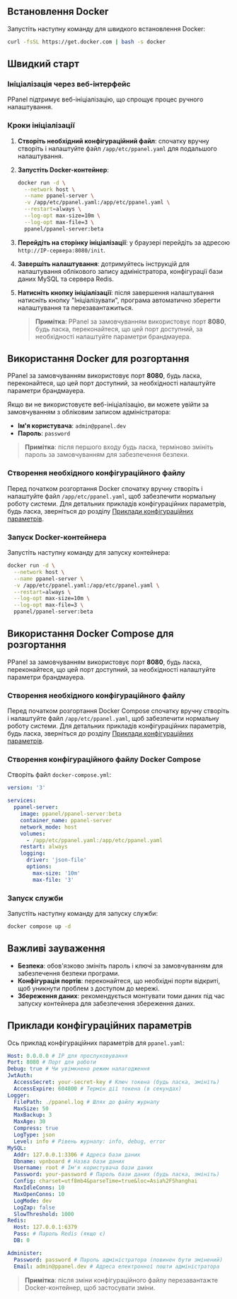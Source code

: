 ## Встановлення Docker

Запустіть наступну команду для швидкого встановлення Docker:

```sh
curl -fsSL https://get.docker.com | bash -s docker
```

## Швидкий старт

### Ініціалізація через веб-інтерфейс

PPanel підтримує веб-ініціалізацію, що спрощує процес ручного налаштування.

### Кроки ініціалізації

1. **Створіть необхідний конфігураційний файл**: спочатку вручну створіть і налаштуйте файл `/app/etc/ppanel.yaml` для подальшого налаштування.

2. **Запустіть Docker-контейнер**:

   ```sh
   docker run -d \
     --network host \
     --name ppanel-server \
     -v /app/etc/ppanel.yaml:/app/etc/ppanel.yaml \
     --restart=always \
     --log-opt max-size=10m \
     --log-opt max-file=3 \
     ppanel/ppanel-server:beta
   ```

3. **Перейдіть на сторінку ініціалізації**: у браузері перейдіть за адресою `http://IP-сервера:8080/init`.

4. **Завершіть налаштування**: дотримуйтесь інструкцій для налаштування облікового запису адміністратора, конфігурації бази даних MySQL та сервера Redis.

5. **Натисніть кнопку ініціалізації**: після завершення налаштування натисніть кнопку "Ініціалізувати", програма автоматично зберегти налаштування та перезавантажиться.

   > **Примітка**: PPanel за замовчуванням використовує порт **8080**, будь ласка, переконайтеся, що цей порт доступний, за необхідності налаштуйте параметри брандмауера.

## Використання Docker для розгортання

PPanel за замовчуванням використовує порт **8080**, будь ласка, переконайтеся, що цей порт доступний, за необхідності налаштуйте параметри брандмауера.

Якщо ви не використовуєте веб-ініціалізацію, ви можете увійти за замовчуванням з обліковим записом адміністратора:

- **Ім'я користувача**: `admin@ppanel.dev`
- **Пароль**: `password`

> **Примітка**: після першого входу будь ласка, терміново змініть пароль за замовчуванням для забезпечення безпеки.

### Створення необхідного конфігураційного файлу

Перед початком розгортання Docker спочатку вручну створіть і налаштуйте файл `/app/etc/ppanel.yaml`, щоб забезпечити нормальну роботу системи. Для детальних прикладів конфігураційних параметрів, будь ласка, зверніться до розділу [Приклади конфігураційних параметрів](#приклади-конфігураційних-параметрів).

### Запуск Docker-контейнера

Запустіть наступну команду для запуску контейнера:

```sh
docker run -d \
  --network host \
  --name ppanel-server \
  -v /app/etc/ppanel.yaml:/app/etc/ppanel.yaml \
  --restart=always \
  --log-opt max-size=10m \
  --log-opt max-file=3 \
  ppanel/ppanel-server:beta
```

## Використання Docker Compose для розгортання

PPanel за замовчуванням використовує порт **8080**, будь ласка, переконайтеся, що цей порт доступний, за необхідності налаштуйте параметри брандмауера.

### Створення необхідного конфігураційного файлу

Перед початком розгортання Docker Compose спочатку вручну створіть і налаштуйте файл `/app/etc/ppanel.yaml`, щоб забезпечити нормальну роботу системи. Для детальних прикладів конфігураційних параметрів, будь ласка, зверніться до розділу [Приклади конфігураційних параметрів](#приклади-конфігураційних-параметрів).

### Створення конфігураційного файлу Docker Compose

Створіть файл `docker-compose.yml`:

```yaml
version: '3'

services:
  ppanel-server:
    image: ppanel/ppanel-server:beta
    container_name: ppanel-server
    network_mode: host
    volumes:
      - /app/etc/ppanel.yaml:/app/etc/ppanel.yaml
    restart: always
    logging:
      driver: 'json-file'
      options:
        max-size: '10m'
        max-file: '3'
```

### Запуск служби

Запустіть наступну команду для запуску служби:

```sh
docker compose up -d
```

## Важливі зауваження

- **Безпека**: обов'язково змініть пароль і ключі за замовчуванням для забезпечення безпеки програми.
- **Конфігурація портів**: переконайтеся, що необхідні порти відкриті, щоб уникнути проблем з доступом до мережі.
- **Збереження даних**: рекомендується монтувати томи даних під час запуску контейнера для забезпечення збереження даних.

## Приклади конфігураційних параметрів

Ось приклад конфігураційних параметрів для `ppanel.yaml`:

```yaml
Host: 0.0.0.0 # IP для прослуховування
Port: 8080 # Порт для роботи
Debug: true # Чи увімкнено режим налагодження
JwtAuth:
  AccessSecret: your-secret-key # Ключ токена (будь ласка, змініть)
  AccessExpire: 604800 # Термін дії токена (в секундах)
Logger:
  FilePath: ./ppanel.log # Шлях до файлу журналу
  MaxSize: 50
  MaxBackup: 3
  MaxAge: 30
  Compress: true
  LogType: json
  Level: info # Рівень журналу: info, debug, error
MySQL:
  Addr: 127.0.0.1:3306 # Адреса бази даних
  Dbname: vpnboard # Назва бази даних
  Username: root # Ім'я користувача бази даних
  Password: your-password # Пароль бази даних (будь ласка, змініть)
  Config: charset=utf8mb4&parseTime=true&loc=Asia%2FShanghai
  MaxIdleConns: 10
  MaxOpenConns: 10
  LogMode: dev
  LogZap: false
  SlowThreshold: 1000
Redis:
  Host: 127.0.0.1:6379
  Pass: # Пароль Redis (якщо є)
  DB: 0

Administer:
  Password: password # Пароль адміністратора (повинен бути змінений)
  Email: admin@ppanel.dev # Адреса електронної пошти адміністратора
```

> **Примітка**: після зміни конфігураційного файлу перезавантажте Docker-контейнер, щоб застосувати зміни.



<Giscus />
